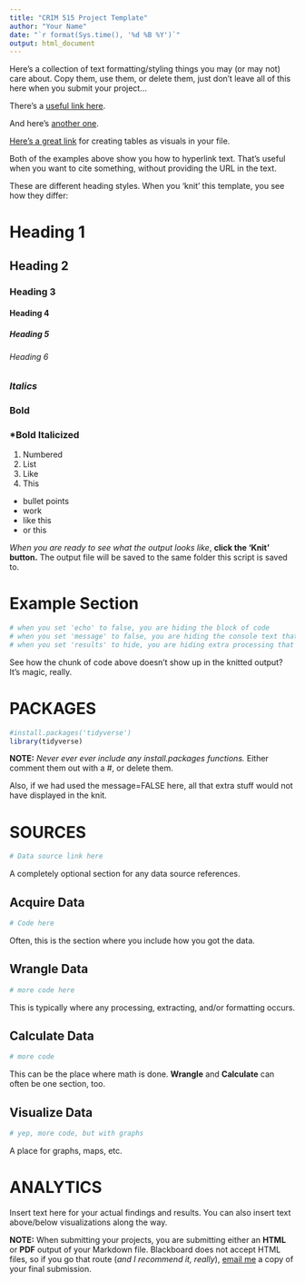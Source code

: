 ```yaml
---
title: "CRIM 515 Project Template"
author: "Your Name"
date: "`r format(Sys.time(), '%d %B %Y')`"
output: html_document
---
```


Here's a collection of text formatting/styling things you may (or may not) care about. Copy them, use them, or delete them, just don't leave all of this here when you submit your project...

There's a [useful link here](https://www.rforecology.com/post/how-to-use-rmarkdown-part-one/).

And here's [another one](https://sage-fenglisu-c38dfb.netlify.app/). 

[Here's a great link](https://bookdown.org/yihui/rmarkdown-cookbook/kable.html) for creating tables as visuals in your file.

Both of the examples above show you how to hyperlink text. That's useful when you want to cite something, without providing the URL in the text.

These are different heading styles. When you 'knit' this template, you see how they differ:

# Heading 1
## Heading 2
### Heading 3
#### Heading 4
##### Heading 5
###### Heading 6

### *Italics*
### **Bold**
### ***Bold Italicized**

1. Numbered
2. List
3. Like
4. This

* bullet points
- work
* like this
- or this

*When you are ready to see what the output looks like*, **click the 'Knit' button.** The output file will be saved to the same folder this script is saved to.

# Example Section
```r
# when you set 'echo' to false, you are hiding the block of code 
# when you set 'message' to false, you are hiding the console text that comes after running your code
# when you set 'results' to hide, you are hiding extra processing that occasionally shows up in the console
```
See how the chunk of code above doesn't show up in the knitted output? It's magic, really.

# PACKAGES
```r
#install.packages('tidyverse')
library(tidyverse)
```
**NOTE:** *Never ever ever include any install.packages functions.* Either comment them out with a #, or delete them.

Also, if we had used the message=FALSE here, all that extra stuff would not have displayed in the knit.

# SOURCES
```r
# Data source link here 
```
A completely optional section for any data source references.

## Acquire Data
```r
# Code here
```
Often, this is the section where you include how you got the data.

## Wrangle Data
```r
# more code here
```
This is typically where any processing, extracting, and/or formatting occurs.

## Calculate Data
```r
# more code
```
This can be the place where math is done. **Wrangle** and **Calculate** can often be one section, too.

## Visualize Data
```r
# yep, more code, but with graphs
```
A place for graphs, maps, etc.

# ANALYTICS
Insert text here for your actual findings and results. You can also insert text above/below visualizations along the way.

**NOTE:** When submitting your projects, you are submitting either an **HTML** or **PDF** output of your Markdown file. Blackboard does not accept HTML files, so if you go that route (*and I recommend it, really*), [email me](mailto:mdanna2@gmu.edu) a copy of your final submission.
